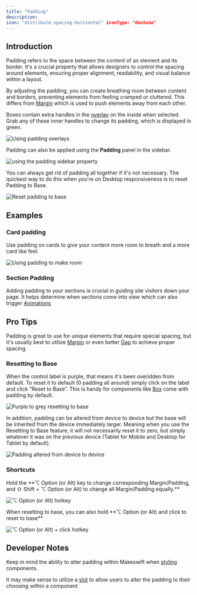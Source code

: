 ```yaml
---
title: "Padding"
description:
icon: "distribute-spacing-horizontal" iconType: "duotone"
---
```


## Introduction

Padding refers to the space between the content of an element and its border. It's a crucial property that allows designers to control the spacing around elements, ensuring proper alignment, readability, and visual balance within a layout.

By adjusting the padding, you can create breathing room between content and borders, preventing elements from feeling cramped or cluttered. This differs from [Margin](/product/component/property-controls/margin) which is used to push elements away from each other.

Boxes contain extra handles in the [overlay](/product/overlays) on the inside when selected. Grab any of these inner handles to change its padding, which is displayed in green.

![Using padding overlays](public/images/builder/padding1.gif)

Padding can also be applied using the **Padding** panel in the sidebar.

![using the padding sidebar property](public/images/builder/padding2.gif)

You can always get rid of padding all together if it's not necessary. The quickest way to do this when you're on Desktop responsiveness is to reset Padding to Base.

![Reset padding to base](public/images/builder/padding3.gif)

## Examples

### Card padding

Use padding on cards to give your content more room to breath and a more card like feel.

![Using padding to make room](public/images/builder/padding4.gif)

### Section Padding

Adding padding to your sections is crucial in guiding site visitors down your page. It helps determine when sections come into view which can also trigger [Animations](/product/component/property-controls/animations)

## Pro Tips

Padding is great to use for unique elements that require special spacing, but it's usually best to utilize [Margin](/product/component/property-controls/margin) or even better [Gap](/product/component/property-controls/gap) to achieve proper spacing.

### Resetting to Base

When the control label is purple, that means it's been overidden from default. To reset it to default (0 padding all around) simply click on the label and click “Reset to Base”. This is handy for components like [Box](/product/components#introduction) come with padding by default.

![Purple to grey resetting to base](public/images/builder/padding5.gif)

In addition, padding can be altered from device to device but the base will be inherited from the device immediately larger. Meaning when you use the Resetting to Base feature, it will not necessarily reset it to zero, but simply whatever it was on the previous device (Tablet for Mobile and Desktop for Tablet by default).

![Padding altered from device to device](public/images/builder/padding6.gif)

### Shortcuts

<Tip>
Hold the **⌥ Option (or Alt) key to change corresponding Margin/Padding, and ⇧ Shift  + ⌥ Option (or Alt) to change all Margin/Padding equally.**

</Tip>

![⌥ Option (or Alt) hotkey](public/images/builder/padding7.gif)

<Tip>
When resetting to base, you can also hold **⌥ Option (or Alt) and click to reset to base**

</Tip>

![⌥ Option (or Alt) + click hotkey](public/images/builder/padding8.gif)

## Developer Notes

Keep in mind the ability to alter padding within Makeswift when [styling](/developer/reference/controls/style) components.

It may make sense to utilize a [slot](/developer/reference/controls/slot) to allow users to alter the padding to their choosing within a component
